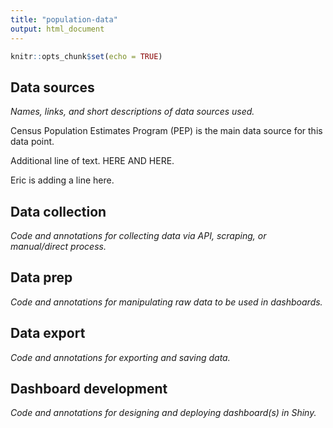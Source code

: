 ```yaml
---
title: "population-data"
output: html_document
---
```


```r
knitr::opts_chunk$set(echo = TRUE)
```

## Data sources

*Names, links, and short descriptions of data sources used.*

Census Population Estimates Program (PEP) is the main data source for this data
point.


Additional line of text. HERE AND HERE.

Eric is adding a line here.

## Data collection

*Code and annotations for collecting data via API, scraping, or manual/direct process.*

## Data prep

*Code and annotations for manipulating raw data to be used in dashboards.*

## Data export

*Code and annotations for exporting and saving data.*

## Dashboard development

*Code and annotations for designing and deploying dashboard(s) in Shiny.*


